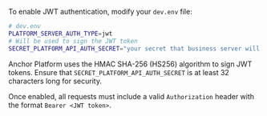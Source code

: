 To enable JWT authentication, modify your `dev.env` file:

<CodeExample>

```bash
# dev.env
PLATFORM_SERVER_AUTH_TYPE=jwt
# Will be used to sign the JWT token
SECRET_PLATFORM_API_AUTH_SECRET="your secret that business server will use" 
```

</CodeExample>

Anchor Platform uses the HMAC SHA-256 (HS256) algorithm to sign JWT tokens. Ensure that `SECRET_PLATFORM_API_AUTH_SECRET` is at least 32 characters long for security.

Once enabled, all requests must include a valid `Authorization` header with the format `Bearer <JWT token>`.